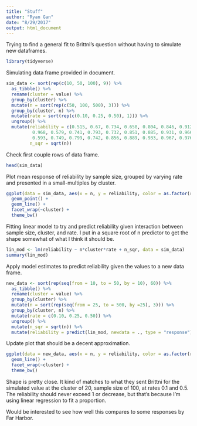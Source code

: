 ```yaml
---
title: "Stuff"
author: "Ryan Gan"
date: "8/29/2017"
output: html_document
---
```


Trying to find a general fit to Brittni's question without having to simulate new dataframes.

```r
library(tidyverse)
```

Simulating data frame provided in document.

```r
sim_data <- sort(rep(c(10, 50, 100), 9)) %>% 
  as_tibble() %>%
  rename(cluster = value) %>% 
  group_by(cluster) %>% 
  mutate(n = sort(rep(c(50, 100, 500), 3))) %>% 
  group_by(cluster, n) %>%
  mutate(rate = sort(rep(c(0.10, 0.25, 0.50), 1))) %>% 
  ungroup() %>% 
  mutate(reliability = c(0.515, 0.67, 0.734, 0.658, 0.804, 0.846, 0.912, 0.957, 
          0.968, 0.579, 0.741, 0.793, 0.732, 0.851, 0.885, 0.931, 0.966, 0.975, 
          0.593, 0.749, 0.799, 0.742, 0.856, 0.889, 0.933, 0.967, 0.976),
         n_sqr = sqrt(n))
```

Check first couple rows of data frame.

```r
head(sim_data)
```

Plot mean response of reliability by sample size, grouped by varying rate and presented in a small-multiples by cluster.

```r
ggplot(data = sim_data, aes(x = n, y = reliability, color = as.factor(rate))) +
  geom_point() +
  geom_line() +
  facet_wrap(~cluster) +
  theme_bw()
```

Fitting linear model to try and predict reliability given interaction between sample size, cluster, and rate. I put in a square root of n predictor to get the shape somewhat of what I think it should be. 

```r
lin_mod <- lm(reliability ~ n*cluster*rate + n_sqr, data = sim_data)
summary(lin_mod)
```

Apply model estimates to predict reliability given the values to a new data frame. 

```r
new_data <- sort(rep(seq(from = 10, to = 50, by = 10), 60)) %>% 
  as_tibble() %>% 
  rename(cluster = value) %>% 
  group_by(cluster) %>% 
  mutate(n = sort(rep(seq(from = 25, to = 500, by =25), 3))) %>% 
  group_by(cluster, n) %>% 
  mutate(rate = c(0.10, 0.25, 0.50)) %>% 
  ungroup() %>% 
  mutate(n_sqr = sqrt(n)) %>% 
  mutate(reliability = predict(lin_mod, newdata = ., type = "response"))
```

Update plot that should be a decent approximation. 

```r
ggplot(data = new_data, aes(x = n, y = reliability, color = as.factor(rate))) +
  geom_line() +
  facet_wrap(~cluster) +
  theme_bw() 
```

Shape is pretty close. It kind of matches to what they sent Brittni for the simulated value at the cluster of 20, sample size of 100, at rates 0.1 and 0.5. The reliability should never exceed 1 or decrease, but that's because I'm using linear regression to fit a proportion. 

Would be interested to see how well this compares to some responses by Far Harbor. 
